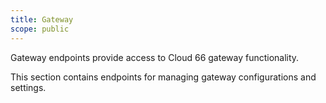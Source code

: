 ```yaml
---
title: Gateway
scope: public
---
```


Gateway endpoints provide access to Cloud 66 gateway functionality.

This section contains endpoints for managing gateway configurations and settings.